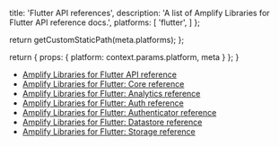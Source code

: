                   
  title: 'Flutter API references',
  description: 'A list of Amplify Libraries for Flutter API reference docs.',
  platforms: [
                'flutter',
              ]
};

  return getCustomStaticPath(meta.platforms);
};

  return {
    props: {
      platform: context.params.platform,
      meta
    }
  };
}
          

* [Amplify Libraries for Flutter API reference](https://pub.dev/packages/amplify_api)
* [Amplify Libraries for Flutter: Core reference](https://pub.dev/packages/amplify_core)
* [Amplify Libraries for Flutter: Analytics reference](https://pub.dev/packages/amplify_analytics_pinpoint)
* [Amplify Libraries for Flutter: Auth reference](https://pub.dev/packages/amplify_auth_cognito)
* [Amplify Libraries for Flutter: Authenticator reference](https://pub.dev/packages/amplify_authenticator)
* [Amplify Libraries for Flutter: Datastore reference](https://pub.dev/packages/amplify_datastore)
* [Amplify Libraries for Flutter: Storage reference](https://pub.dev/packages/amplify_storage_s3)
